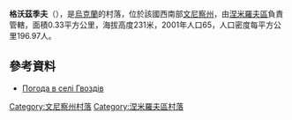 {{coord|48|53|56|N|28|38|26|E|scale:30000|display=title}}

'''格沃茲季夫'''（{{lang-uk|Гвоздів}}），是[[烏克蘭|烏克蘭]]的村落，位於該國西南部[[文尼察州|文尼察州]]，由[[涅米羅夫區|涅米羅夫區]]負責管轄，面積0.33平方公里，海拔高度231米，2001年人口65，人口密度每平方公里196.97人。

==參考資料==
* [http://weather.in.ua/ua/vinnickaja/5007 Погода в селі Гвоздів] {{Wayback|url=http://weather.in.ua/ua/vinnickaja/5007 |date=20160305203031 }}

[[Category:文尼察州村落|Category:文尼察州村落]]
[[Category:涅米羅夫區村落|Category:涅米羅夫區村落]]


{{Vinnytsia-geo-stub}}
